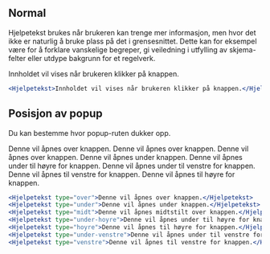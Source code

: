 
## Normal

Hjelpetekst brukes når brukeren kan trenge mer informasjon, men hvor det ikke er naturlig 
å bruke plass på det i grensesnittet. Dette kan for eksempel være for å forklare vanskelige 
begreper, gi veiledning i utfylling av skjema-felter eller utdype bakgrunn for et regelverk.

<Example>
    <Hjelpetekst popoverProps={{scrollContainerSelector: 'article.mainContent'}}>
        Innholdet vil vises når brukeren klikker på knappen.
    </Hjelpetekst>
</Example>

```jsx
<Hjelpetekst>Innholdet vil vises når brukeren klikker på knappen.</Hjelpetekst>
```

## Posisjon av popup

Du kan bestemme hvor popup-ruten dukker opp.

<Example>
    <Hjelpetekst type="over" popoverProps={{scrollContainerSelector: 'article.mainContent'}}>Denne vil åpnes over knappen.</Hjelpetekst>
    <Hjelpetekst type="over-venstre" popoverProps={{scrollContainerSelector: 'article.mainContent'}}>Denne vil åpnes over knappen.</Hjelpetekst>
    <Hjelpetekst type="over-høyre" popoverProps={{scrollContainerSelector: 'article.mainContent'}}>Denne vil åpnes over knappen.</Hjelpetekst>
    <Hjelpetekst type="under" popoverProps={{scrollContainerSelector: 'article.mainContent'}}>Denne vil åpnes under knappen.</Hjelpetekst>
    <Hjelpetekst type="under-høyre" popoverProps={{scrollContainerSelector: 'article.mainContent'}}>Denne vil åpnes under til høyre for knappen.</Hjelpetekst>
    <Hjelpetekst type="under-venstre" popoverProps={{scrollContainerSelector: 'article.mainContent'}}>Denne vil åpnes under til venstre for knappen.</Hjelpetekst>
    <Hjelpetekst type="venstre" popoverProps={{scrollContainerSelector: 'article.mainContent'}}>Denne vil åpnes til venstre for knappen.</Hjelpetekst>
    <Hjelpetekst type="høyre" popoverProps={{scrollContainerSelector: 'article.mainContent'}}>Denne vil åpnes til høyre for knappen.</Hjelpetekst>
</Example>

```jsx
<Hjelpetekst type="over">Denne vil åpnes over knappen.</Hjelpetekst>
<Hjelpetekst type="under">Denne vil åpnes under knappen.</Hjelpetekst>
<Hjelpetekst type="midt">Denne vil åpnes midtstilt over knappen.</Hjelpetekst>
<Hjelpetekst type="under-hoyre">Denne vil åpnes under til høyre for knappen.</Hjelpetekst>
<Hjelpetekst type="hoyre">Denne vil åpnes til høyre for knappen.</Hjelpetekst>
<Hjelpetekst type="under-venstre">Denne vil åpnes under til venstre for knappen.</Hjelpetekst>
<Hjelpetekst type="venstre">Denne vil åpnes til venstre for knappen.</Hjelpetekst>
```